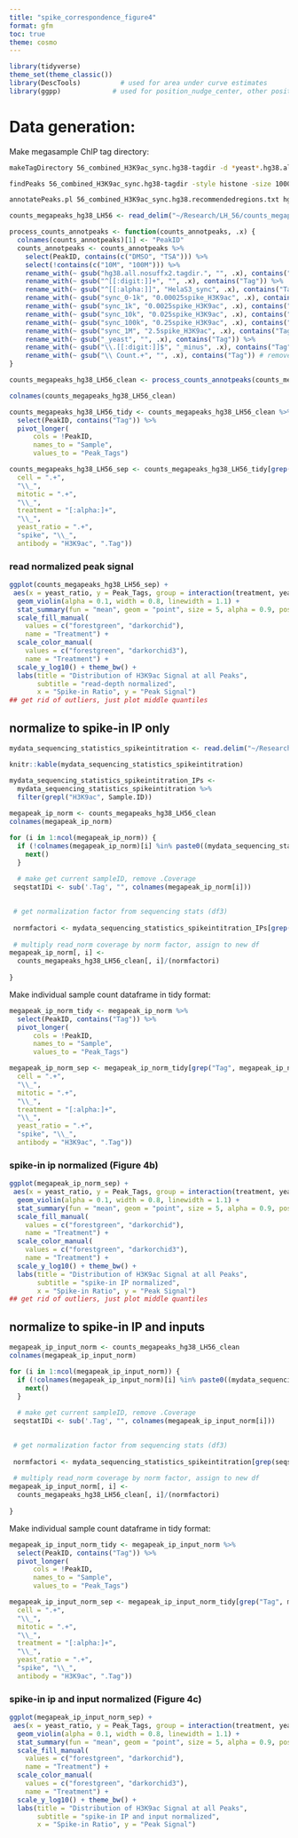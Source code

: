 ```yaml
---
title: "spike_correspondence_figure4"
format: gfm
toc: true
theme: cosmo
---
```


```r
library(tidyverse)
theme_set(theme_classic())
library(DescTools)          # used for area under curve estimates
library(ggpp)             # used for position_nudge_center, other position adjustments
```

# Data generation: 

Make megasample ChIP tag directory:
```bash
makeTagDirectory 56_combined_H3K9ac_sync.hg38-tagdir -d *yeast*.hg38.all.nosuffx2-tagdir

findPeaks 56_combined_H3K9ac_sync.hg38-tagdir -style histone -size 1000 -minDist 2500 -o 56_combined_H3K9ac_sync.hg38.recommendedregions.txt -i 56_combined_input_sync.hg38-tagdir

annotatePeaks.pl 56_combined_H3K9ac_sync.hg38.recommendedregions.txt hg38 -size 1000 -d *.hg38.all.nosuffx2-tagdir > counts_megapeaks_hg38_LH56.txt
```

```r
counts_megapeaks_hg38_LH56 <- read_delim("~/Research/LH_56/counts_megapeaks_hg38_LH56.txt")
```

```r
process_counts_annotpeaks <- function(counts_annotpeaks, .x) {
  colnames(counts_annotpeaks)[1] <- "PeakID"
  counts_annotpeaks <- counts_annotpeaks %>% 
    select(PeakID, contains(c("DMSO", "TSA"))) %>%
    select(!contains(c("10M", "100M"))) %>% 
    rename_with(~ gsub("hg38.all.nosuffx2.tagdir.", "", .x), contains("hg38")) %>% 
    rename_with(~ gsub("^[[:digit:]]+", "", .x), contains("Tag")) %>%
    rename_with(~ gsub("^[[:alpha:]]", "HelaS3_sync", .x), contains("Tag")) %>%
    rename_with(~ gsub("sync_0-1k", "0.00025spike_H3K9ac", .x), contains("Tag")) %>%
    rename_with(~ gsub("sync_1k", "0.0025spike_H3K9ac", .x), contains("Tag")) %>%
    rename_with(~ gsub("sync_10k", "0.025spike_H3K9ac", .x), contains("Tag")) %>%
    rename_with(~ gsub("sync_100k", "0.25spike_H3K9ac", .x), contains("Tag")) %>%
    rename_with(~ gsub("sync_1M", "2.5spike_H3K9ac", .x), contains("Tag")) %>%
    rename_with(~ gsub("_yeast", "", .x), contains("Tag")) %>%
    rename_with(~ gsub("\\.[[:digit:]]$", "_minus", .x), contains("Tag")) %>% 
    rename_with(~ gsub("\\ Count.+", "", .x), contains("Tag")) # remove chrs after Tag
} 
```

```r
counts_megapeaks_hg38_LH56_clean <- process_counts_annotpeaks(counts_megapeaks_hg38_LH56)

colnames(counts_megapeaks_hg38_LH56_clean)
```

```r
counts_megapeaks_hg38_LH56_tidy <- counts_megapeaks_hg38_LH56_clean %>% 
  select(PeakID, contains("Tag")) %>%
  pivot_longer(
      cols = !PeakID, 
      names_to = "Sample", 
      values_to = "Peak_Tags")
```

```r
counts_megapeaks_hg38_LH56_sep <- counts_megapeaks_hg38_LH56_tidy[grep("Tag", counts_megapeaks_hg38_LH56_tidy$Sample), ] %>% separate_wider_regex(cols = Sample, patterns = c(
  cell = ".+",
  "\\_",
  mitotic = ".+",
  "\\_",
  treatment = "[:alpha:]+", 
  "\\_", 
  yeast_ratio = ".+", 
  "spike", "\\_", 
  antibody = "H3K9ac", ".Tag"))
```

### read normalized peak signal
```r
ggplot(counts_megapeaks_hg38_LH56_sep) + 
 aes(x = yeast_ratio, y = Peak_Tags, group = interaction(treatment, yeast_ratio), fill = treatment, color = treatment) + 
  geom_violin(alpha = 0.1, width = 0.8, linewidth = 1.1) + 
  stat_summary(fun = "mean", geom = "point", size = 5, alpha = 0.9, position = position_nudge_center(c(-0.2, 0.2))) + 
  scale_fill_manual(
    values = c("forestgreen", "darkorchid"),
    name = "Treatment") + 
  scale_color_manual(
    values = c("forestgreen", "darkorchid3"),
    name = "Treatment") + 
  scale_y_log10() + theme_bw() +
  labs(title = "Distribution of H3K9ac Signal at all Peaks", 
       subtitle = "read-depth normalized", 
       x = "Spike-in Ratio", y = "Peak Signal") 
## get rid of outliers, just plot middle quantiles
```

## normalize to spike-in IP only

```r
mydata_sequencing_statistics_spikeintitration <- read.delim("~/Research/spike_commentary/mydata_sequencing_statistics_spikeintitration.txt")
```

```r
knitr::kable(mydata_sequencing_statistics_spikeintitration)
```

```r

mydata_sequencing_statistics_spikeintitration_IPs <- 
  mydata_sequencing_statistics_spikeintitration %>%
  filter(grepl("H3K9ac", Sample.ID))
  
megapeak_ip_norm <- counts_megapeaks_hg38_LH56_clean
colnames(megapeak_ip_norm)

for (i in 1:ncol(megapeak_ip_norm)) {
  if (!colnames(megapeak_ip_norm)[i] %in% paste0((mydata_sequencing_statistics_spikeintitration_IPs$Sample.ID), ".Tag")) {
    next()
  }
  
  # make get current sampleID, remove .Coverage 
 seqstatIDi <- sub('.Tag', "", colnames(megapeak_ip_norm[i]))
 

 # get normalization factor from sequencing stats (df3)
 
 normfactori <- mydata_sequencing_statistics_spikeintitration_IPs[grep(seqstatIDi, mydata_sequencing_statistics_spikeintitration_IPs$Sample.ID), 8]
 
 # multiply read_norm coverage by norm factor, assign to new df
megapeak_ip_norm[, i] <- 
  counts_megapeaks_hg38_LH56_clean[, i]/(normfactori)
  
}
```

Make individual sample count dataframe in tidy format: 
```r
megapeak_ip_norm_tidy <- megapeak_ip_norm %>% 
  select(PeakID, contains("Tag")) %>%
  pivot_longer(
      cols = !PeakID, 
      names_to = "Sample", 
      values_to = "Peak_Tags")
```

```r
megapeak_ip_norm_sep <- megapeak_ip_norm_tidy[grep("Tag", megapeak_ip_norm_tidy$Sample), ] %>% separate_wider_regex(cols = Sample, patterns = c(
  cell = ".+",
  "\\_",
  mitotic = ".+",
  "\\_",
  treatment = "[:alpha:]+", 
  "\\_", 
  yeast_ratio = ".+", 
  "spike", "\\_", 
  antibody = "H3K9ac", ".Tag"))
```

### spike-in ip normalized (Figure 4b)

```r
ggplot(megapeak_ip_norm_sep) + 
 aes(x = yeast_ratio, y = Peak_Tags, group = interaction(treatment, yeast_ratio), fill = treatment, color = treatment) + 
  geom_violin(alpha = 0.1, width = 0.8, linewidth = 1.1) + 
  stat_summary(fun = "mean", geom = "point", size = 5, alpha = 0.9, position = position_nudge_center(c(-0.2, 0.2))) + 
  scale_fill_manual(
    values = c("forestgreen", "darkorchid"),
    name = "Treatment") + 
  scale_color_manual(
    values = c("forestgreen", "darkorchid3"),
    name = "Treatment") + 
  scale_y_log10() + theme_bw() +
  labs(title = "Distribution of H3K9ac Signal at all Peaks", 
       subtitle = "spike-in IP normalized", 
       x = "Spike-in Ratio", y = "Peak Signal") 
## get rid of outliers, just plot middle quantiles
```

## normalize to spike-in IP and inputs

```r
megapeak_ip_input_norm <- counts_megapeaks_hg38_LH56_clean
colnames(megapeak_ip_input_norm)

for (i in 1:ncol(megapeak_ip_input_norm)) {
  if (!colnames(megapeak_ip_input_norm)[i] %in% paste0((mydata_sequencing_statistics_spikeintitration$Sample.ID), ".Tag")) {
    next()
  }
  
  # make get current sampleID, remove .Coverage 
 seqstatIDi <- sub('.Tag', "", colnames(megapeak_ip_input_norm[i]))
 

 # get normalization factor from sequencing stats (df3)
 
 normfactori <- mydata_sequencing_statistics_spikeintitration[grep(seqstatIDi, mydata_sequencing_statistics_spikeintitration$Sample.ID), 11]
 
 # multiply read_norm coverage by norm factor, assign to new df
megapeak_ip_input_norm[, i] <- 
  counts_megapeaks_hg38_LH56_clean[, i]/(normfactori)
  
}
```

Make individual sample count dataframe in tidy format: 
```r
megapeak_ip_input_norm_tidy <- megapeak_ip_input_norm %>% 
  select(PeakID, contains("Tag")) %>%
  pivot_longer(
      cols = !PeakID, 
      names_to = "Sample", 
      values_to = "Peak_Tags")
```

```r
megapeak_ip_input_norm_sep <- megapeak_ip_input_norm_tidy[grep("Tag", megapeak_ip_input_norm_tidy$Sample), ] %>% separate_wider_regex(cols = Sample, patterns = c(
  cell = ".+",
  "\\_",
  mitotic = ".+",
  "\\_",
  treatment = "[:alpha:]+", 
  "\\_", 
  yeast_ratio = ".+", 
  "spike", "\\_", 
  antibody = "H3K9ac", ".Tag"))
```

### spike-in ip and input normalized (Figure 4c)

```r
ggplot(megapeak_ip_input_norm_sep) + 
 aes(x = yeast_ratio, y = Peak_Tags, group = interaction(treatment, yeast_ratio), fill = treatment, color = treatment) + 
  geom_violin(alpha = 0.1, width = 0.8, linewidth = 1.1) + 
  stat_summary(fun = "mean", geom = "point", size = 5, alpha = 0.9, position = position_nudge_center(c(-0.2, 0.2))) + 
  scale_fill_manual(
    values = c("forestgreen", "darkorchid"),
    name = "Treatment") + 
  scale_color_manual(
    values = c("forestgreen", "darkorchid3"),
    name = "Treatment") + 
  scale_y_log10() + theme_bw() +
  labs(title = "Distribution of H3K9ac Signal at all Peaks", 
       subtitle = "spike-in IP and input normalized", 
       x = "Spike-in Ratio", y = "Peak Signal") 
```
